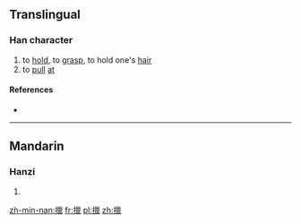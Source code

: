 ==Translingual==

===Han character===
{{Han char|rn=64|rad=手|as=15|sn=18|four=5201<sub>6</sub>|canj=手女女女 (QVVV)|ids=⿰[[扌]][[巤]]}}

# to [[hold]], to [[grasp]], to hold one's [[hair]]
# to [[pull]] [[at]]

====References====
* {{Han ref|kx=0461.110|dkj=12902|dj=0810.170|hdz=31982.020|uh=64F8|ud=25848|bh=EFD4|bd=61396}}

----

==Mandarin==

===Hanzi===
{{cmn-hanzi|pin=[[liè]] ([[lie4]])|wg=lieh<sup>4</sup>}}

# {{defn|lang=cmn|sort=手15}}

[[zh-min-nan:擸]]
[[fr:擸]]
[[pl:擸]]
[[zh:擸]]